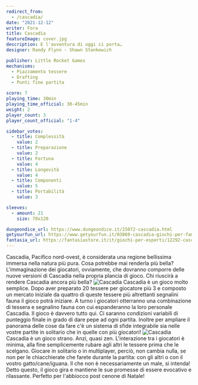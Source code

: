 ```yaml
---
redirect_from:
  - /cascadia/
date: "2021-12-12"
writer: Fora
title: Cascadia
featureImage: cover.jpg
description: E l'avventura di oggi ci porta…
designer: Randy Flynn - Shawn Stankewich

publisher: Little Rocket Games
mechanisms:
  - Piazzamento tessere
  - Drafting
  - Punti fine partita

score: 7
playing_time: 30min
playing_time_official: 30-45min
weight: 2
player_count: 3
player_count_official: "1-4"

sidebar_votes:
  - title: Complessità
    value: 2
  - title: Preparazione
    value: 2
  - title: Fortuna
    value: 4
  - title: Longevità
    value: 4
  - title: Componenti
    value: 5
  - title: Portabilità
    value: 3

sleeves:
  - amount: 21
    size: 70x120

dungeondice_url: https://www.dungeondice.it/25072-cascadia.html
getyourfun_url: https://www.getyourfun.it/03869-cascadia-giochi-per-famiglia.html
fantasia_url: https://fantasiastore.it/it/giochi-per-esperti/12292-cascadia.html
---
```


<Setting>
  Cascadia, Pacifico nord-ovest, è considerata una regione bellissima immersa
  nella natura più pura. Cosa potrebbe mai renderla più bella? L'immaginazione
  dei giocatori, ovviamente, che dovranno comporre delle nuove versioni di
  Cascadia nella propria plancia di gioco. Chi riuscirà a rendere Cascadia
  ancora più bella?
</Setting>

<img src="./game1.jpg" alt="Cascadia" />

<Rules>
  Cascadia è un gioco molto semplice. Dopo aver preparato 20 tessere per
  giocatore più 3 e composto un mercato iniziale da quattro di queste tessere
  più altrettanti segnalini fauna il gioco potrà iniziare. A turno i giocatori
  otterranno una combinazione di tessera e segnalino fauna con cui espanderanno
  la loro personale Cascadia. Il gioco è davvero tutto qui. Ci saranno
  condizioni variabili di punteggio finale in grado di dare pepe ad ogni
  partita. Inoltre per ampliare il panorama delle cose da fare c'è un sistema di
  sfide integrabile sia nelle vostre partite in solitario che in quelle con più
  giocatori!
</Rules>

<img src="./game2.jpg" alt="Cascadia" />

<Feedback>
  Cascadia è un gioco strano. Anzi, quasi zen. L'interazione tra i giocatori è
  minima, alla fine semplicemente rubare agli altri le tessere prima che le
  scelgano. Giocare in solitario o in multiplayer, perciò, non cambia nulla, se
  non per le chiacchierate che farete durante la partita: con gli altri o con il
  vostro gatto/cane/iguana. Il che non è necessariamente un male, si intenda!
  Detto questo, il gioco gira e mantiene le sue promesse di essere evocativo e
  rilassante. Perfetto per l'abbiocco post cenone di Natale!
</Feedback>

<Instagram id="CXYUQ_jAXyw" />
